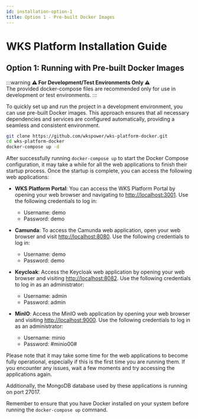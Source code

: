 ```yaml
---
id: installation-option-1
title: Option 1 - Pre-built Docker Images
---
```


# WKS Platform Installation Guide

## Option 1: Running with Pre-built Docker Images

:::warning
**⚠️ For Development/Test Environments Only ⚠️**<br />
The provided docker-compose files are recommended only for use in development or test environments.
:::

To quickly set up and run the project in a development environment, you can use pre-built Docker images. This approach ensures that all necessary dependencies and services are configured automatically, providing a seamless and consistent environment.

```bash
git clone https://github.com/wkspower/wks-platform-docker.git
cd wks-platform-docker
docker-compose up -d
```

After successfully running `docker-compose up` to start the Docker Compose configuration, it may take a while for all the web applications to finish their startup process. Once the startup is complete, you can access the following web applications:

- **WKS Platform Portal**: You can access the WKS Platform Portal by opening your web browser and navigating to [http://localhost:3001](http://localhost:3001). Use the following credentials to log in: 
    - Username: demo
    - Password: demo

- **Camunda**: To access the Camunda web application, open your web browser and visit [http://localhost:8080](http://localhost:8080). Use the following credentials to log in: 
    - Username: demo
    - Password: demo

- **Keycloak**: Access the Keycloak web application by opening your web browser and visiting [http://localhost:8082](http://localhost:8082). Use the following credentials to log in as an administrator: 
    - Username: admin
    - Password: admin

- **MinIO**: Access the MinIO web application by opening your web browser and visiting [http://localhost:9000](http://localhost:9000). Use the following credentials to log in as an administrator: 
    - Username: minio
    - Password: #minio00#

Please note that it may take some time for the web applications to become fully operational, especially if this is the first time you are running them. If you encounter any issues, wait a few moments and try accessing the applications again.

Additionally, the MongoDB database used by these applications is running on port 27017.

Remember to ensure that you have Docker installed on your system before running the `docker-compose up` command.
